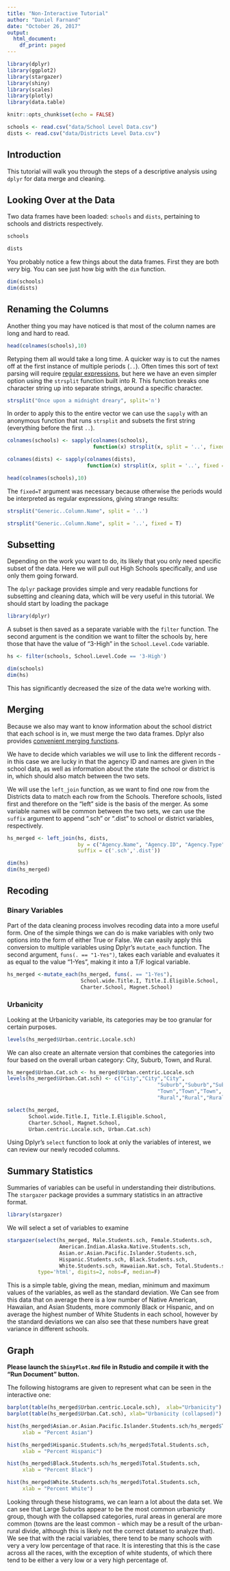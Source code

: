 ```yaml
---
title: "Non-Interactive Tutorial"
author: "Daniel Farnand"
date: "October 26, 2017"
output: 
  html_document:
    df_print: paged
---
```



```r
library(dplyr)
library(ggplot2)
library(stargazer)
library(shiny)
library(scales)
library(plotly)
library(data.table)

knitr::opts_chunk$set(echo = FALSE)

schools <- read.csv("data/School Level Data.csv")
dists <- read.csv("data/Districts Level Data.csv")
```



## Introduction

This tutorial will walk you through the steps of a descriptive analysis using `dplyr` for data merge and cleaning.

## Looking Over at the Data

Two data frames have been loaded: `schools` and `dists`, pertaining to schools and districts respectively.

```r
schools
```

```r
dists
```


You probably notice a few things about the data frames. First they are both _very_ big. You can see just how big with the `dim` function.

```r
dim(schools)
dim(dists)
```

## Renaming the Columns

Another thing you may have noticed is that most of the column names are long and hard to read.

```r
head(colnames(schools),10)
```

Retyping them all would take a long time. A quicker way is to cut the names off at the first instance of multiple periods (`..`). Often times this sort of text parsing will require [regular expressions](http://www.rexegg.com), but here we have an even simpler option using the `strsplit` function built into R. This function breaks one character string up into separate strings, around a specific character.

```r
strsplit("Once upon a midnight dreary", split='n')
```

In order to apply this to the entire vector we can use the `sapply` with an anonymous function that runs `strsplit` and subsets the first string (everything before the first `..`).

```r
colnames(schools) <- sapply(colnames(schools), 
                            function(x) strsplit(x, split = '..', fixed = T)[[1]][1])

colnames(dists) <- sapply(colnames(dists), 
                          function(x) strsplit(x, split = '..', fixed = T)[[1]][1])

head(colnames(schools),10)
```

The `fixed=T` argument was necessary because otherwise the periods would be interpreted as regular expressions, giving strange results:

```r
strsplit("Generic..Column.Name", split = '..')

strsplit("Generic..Column.Name", split = '..', fixed = T)
```

## Subsetting

Depending on the work you want to do, its likely that you only need specific subset of the data. Here we will pull out High Schools specifically, and use only them going forward.

The `dplyr` package provides simple and very readable functions for subsetting and cleaning data, which will be very useful in this tutorial. We should start by loading the package

```r
library(dplyr)
```

A subset is then saved as a separate variable with the `filter` function. The second argument is the condition we want to filter the schools by, here those that have the value of "3-High" in the `School.Level.Code` variable.

```r
hs <- filter(schools, School.Level.Code == '3-High')

dim(schools)
dim(hs)
```

This has significantly decreased the size of the data we're working with.


## Merging

Because we also may want to know information about the school district that each school is in, we must merge the two data frames. Dplyr also provides [convenient merging functions](https://www.rdocumentation.org/packages/dplyr/versions/0.7.3/topics/join). 

We have to decide which variables we will use to link the different records - in this case we are lucky in that the agency ID and names are given in the school data, as well as information about the state the school or district is in, which should also match between the two sets.

We will use the `left_join` function, as we want to find one row from the Districts data to match each row from the Schools. Therefore schools, listed first and therefore on the "left" side is the basis of the merger. As some variable names will be common between the two sets, we can use the `suffix` argument to append ".sch" or ".dist" to school or district variables, respectively.

```r
hs_merged <- left_join(hs, dists,
                       by = c("Agency.Name", "Agency.ID", "Agency.Type", "State.Name", "State.Abbr"),
                       suffix = c('.sch','.dist'))

dim(hs)
dim(hs_merged)
```

## Recoding

### Binary Variables

Part of the data cleaning process involves recoding data into a more useful form. One of the simple things we can do is make variables with only two options into the form of either True or False. We can easily apply this conversion to multiple variables using Dplyr's `mutate_each` function. The second argument, `funs(. == "1-Yes")`, takes each variable and evaluates it as equal to the value "1-Yes", making it into a T/F logical variable.

```r
hs_merged <-mutate_each(hs_merged, funs(. == "1-Yes"),
                        School.wide.Title.I, Title.I.Eligible.School,
                        Charter.School, Magnet.School)
```

### Urbanicity

Looking at the Urbanicity variable, its categories may be too granular for certain purposes.

```r
levels(hs_merged$Urban.centric.Locale.sch)
```

We can also create an alternate version that combines the categories into four based on the overall urban category: City, Suburb, Town, and Rural.

```r
hs_merged$Urban.Cat.sch <- hs_merged$Urban.centric.Locale.sch
levels(hs_merged$Urban.Cat.sch) <- c("City","City","City",
                                                 "Suburb","Suburb","Suburb",
                                                 "Town","Town","Town",
                                                 "Rural","Rural","Rural")

select(hs_merged, 
       School.wide.Title.I, Title.I.Eligible.School,
       Charter.School, Magnet.School, 
       Urban.centric.Locale.sch, Urban.Cat.sch)
```

Using Dplyr's `select` function to look at only the variables of interest, we can review our newly recoded columns.

## Summary Statistics

Summaries of variables can be useful in understanding their distributions. The `stargazer` package provides a summary statistics in an attractive format.

```r
library(stargazer)
```

We will select a set of variables to examine

<style>

table, td, th {
  border: none;
  padding-left: 1em;
  padding-right: 1em;
  min-width: 50%;
  margin-left: auto;
  margin-right: auto;
  margin-top: 1em;
  margin-bottom: 1em;
}

</style>

```r
stargazer(select(hs_merged, Male.Students.sch, Female.Students.sch,
                 American.Indian.Alaska.Native.Students.sch,
                 Asian.or.Asian.Pacific.Islander.Students.sch,
                 Hispanic.Students.sch, Black.Students.sch,
                 White.Students.sch, Hawaiian.Nat.sch, Total.Students.sch), 
          type='html', digits=2, nobs=F, median=F)
```

This is a simple table, giving the mean, median, minimum and maximum values of the variables, as well as the standard deviation. We Can see from this data that on average there is a low number of Native American, Hawaiian, and Asian Students, more commonly Black or Hispanic, and on average the highest number of White Students in each school, however by the standard deviations we can also see that these numbers have great variance in different schools.

## Graph

**Please launch the `ShinyPlot.Rmd` file in Rstudio and compile it with the "Run Document" button.**

The following histograms are given to represent what can be seen in the interactive one:

```r
barplot(table(hs_merged$Urban.centric.Locale.sch),  xlab="Urbanicity")
barplot(table(hs_merged$Urban.Cat.sch), xlab="Urbanicity (collapsed)")

hist(hs_merged$Asian.or.Asian.Pacific.Islander.Students.sch/hs_merged$Total.Students.sch,
     xlab = "Percent Asian")

hist(hs_merged$Hispanic.Students.sch/hs_merged$Total.Students.sch,
     xlab = "Percent Hispanic")

hist(hs_merged$Black.Students.sch/hs_merged$Total.Students.sch,
     xlab = "Percent Black")

hist(hs_merged$White.Students.sch/hs_merged$Total.Students.sch,
     xlab = "Percent White")
```

Looking through these histograms, we can learn a lot about the data set. We can see that Large Suburbs appear to be the most common urbanicity group, though with the collapsed categories, rural areas in general are more common (towns are the least common - which may be a result of the urban-rural divide, although this is likely not the correct dataset to analyze that). We see that with the racial variables, there tend to be many schools with very a very low percentage of that race. It is interesting that this is the case across all the races, with the exception of white students, of which there tend to be either a very low or a very high percentage of. 
